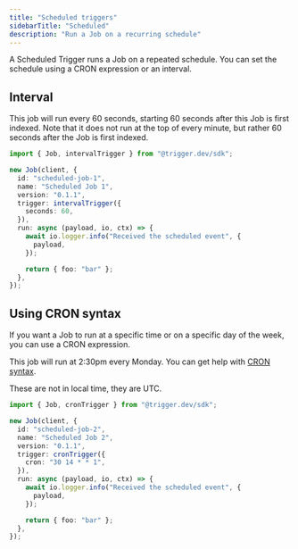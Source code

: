 ```yaml
---
title: "Scheduled triggers"
sidebarTitle: "Scheduled"
description: "Run a Job on a recurring schedule"
---
```


A Scheduled Trigger runs a Job on a repeated schedule. You can set the schedule using a CRON expression or an interval.

## Interval

This job will run every 60 seconds, starting 60 seconds after this Job is first indexed. Note that it does not run at the top of every minute, but rather 60 seconds after the Job is first indexed.

```ts
import { Job, intervalTrigger } from "@trigger.dev/sdk";

new Job(client, {
  id: "scheduled-job-1",
  name: "Scheduled Job 1",
  version: "0.1.1",
  trigger: intervalTrigger({
    seconds: 60,
  }),
  run: async (payload, io, ctx) => {
    await io.logger.info("Received the scheduled event", {
      payload,
    });

    return { foo: "bar" };
  },
});
```

## Using CRON syntax

If you want a Job to run at a specific time or on a specific day of the week, you can use a CRON expression.

This job will run at 2:30pm every Monday. You can get help with [CRON syntax](https://crontab.guru/#30_14_*_*_1).

<Note>These are not in local time, they are UTC.</Note>

```ts
import { Job, cronTrigger } from "@trigger.dev/sdk";

new Job(client, {
  id: "scheduled-job-2",
  name: "Scheduled Job 2",
  version: "0.1.1",
  trigger: cronTrigger({
    cron: "30 14 * * 1",
  }),
  run: async (payload, io, ctx) => {
    await io.logger.info("Received the scheduled event", {
      payload,
    });

    return { foo: "bar" };
  },
});
```

